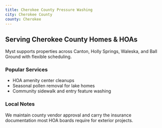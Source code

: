 ```yaml
---
title: Cherokee County Pressure Washing
city: Cherokee County
county: Cherokee
---
```


## Serving Cherokee County Homes & HOAs

Myst supports properties across Canton, Holly Springs, Waleska, and Ball Ground with flexible scheduling.

### Popular Services

- HOA amenity center cleanups
- Seasonal pollen removal for lake homes
- Community sidewalk and entry feature washing

### Local Notes

We maintain county vendor approval and carry the insurance documentation most HOA boards require for exterior projects.

